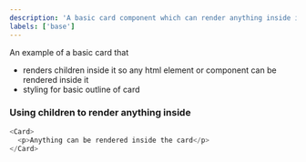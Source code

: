 ```yaml
---
description: 'A basic card component which can render anything inside it '
labels: ['base']
---
```



An example of a basic card that

- renders children inside it so any html element or component can be rendered inside it
- styling for basic outline of card

### Using children to render anything inside

```js live
<Card>
  <p>Anything can be rendered inside the card</p>
</Card>
```

